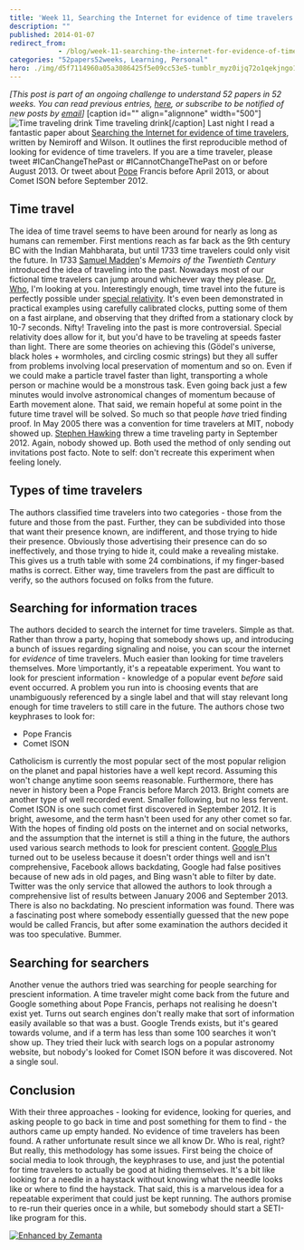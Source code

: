 ```yaml
---
title: 'Week 11, Searching the Internet for evidence of time travelers'
description: ""
published: 2014-01-07
redirect_from: 
            - /blog/week-11-searching-the-internet-for-evidence-of-time-travelers/swizec/6479
categories: "52papers52weeks, Learning, Personal"
hero: ./img/d5f7114960a05a3086425f5e09cc53e5-tumblr_myz0ijq72o1qekjngo1_500.jpg
---
```

_\[This post is part of an ongoing challenge to understand 52 papers in 52 weeks. You can read previous entries, [here](http://swizec.com/blog/category/52-papers-in-52-weeks), or subscribe to be notified of new posts by [email](http://swiz.ec/52papers-list)]_ \[caption id=&quot;&quot; align=&quot;alignnone&quot; width=&quot;500&quot;]![Time traveling drink](./img/d5f7114960a05a3086425f5e09cc53e5-tumblr_myz0ijq72o1qekjngo1_500.jpg) Time traveling drink\[/caption] Last night I read a fantastic paper about [Searching the Internet for evidence of time travelers](http://arxiv.org/abs/1312.7128), written by Nemiroff and Wilson. It outlines the first reproducible method of looking for evidence of time travelers. If you are a time traveler, please tweet #ICanChangeThePast or #ICannotChangeThePast on or before August 2013. Or tweet about [Pope](http://en.wikipedia.org/wiki/Pope "Pope") Francis before April 2013, or about Comet ISON before September 2012.

## Time travel

The idea of time travel seems to have been around for nearly as long as humans can remember. First mentions reach as far back as the 9th century BC with the Indian Mahbharata, but until 1733 time travelers could only visit the future. In 1733 [Samuel Madden](http://en.wikipedia.org/wiki/Samuel_Madden "Samuel Madden")&#x27;s _Memoirs of the Twentieth Century_ introduced the idea of traveling into the past. Nowadays most of our fictional time travelers can jump around whichever way they please. [Dr. Who](http://en.wikipedia.org/wiki/Doctor_Who "Doctor Who"), I&#x27;m looking at you. Interestingly enough, time travel into the future is perfectly possible under [special relativity](http://en.wikipedia.org/wiki/Special_relativity "Special relativity"). It&#x27;s even been demonstrated in practical examples using carefully calibrated clocks, putting some of them on a fast airplane, and observing that they drifted from a stationary clock by 10-7 seconds. Nifty! Traveling into the past is more controversial. Special relativity does allow for it, but you&#x27;d have to be traveling at speeds faster than light. There are some theories on achieving this (Gödel&#x27;s universe, black holes + wormholes, and circling cosmic strings) but they all suffer from problems involving local preservation of momentum and so on. Even if we could make a particle travel faster than light, transporting a whole person or machine would be a monstrous task. Even going back just a few minutes would involve astronomical changes of momentum because of Earth movement alone. That said, we remain hopeful at some point in the future time travel will be solved. So much so that people _have_ tried finding proof. In May 2005 there was a convention for time travelers at MIT, nobody showed up. [Stephen Hawking](http://www.hawking.org.uk/ "Stephen Hawking") threw a time traveling party in September 2012. Again, nobody showed up. Both used the method of only sending out invitations post facto. Note to self: don&#x27;t recreate this experiment when feeling lonely.

## Types of time travelers

The authors classified time travelers into two categories - those from the future and those from the past. Further, they can be subdivided into those that want their presence known, are indifferent, and those trying to hide their presence. Obviously those advertising their presence can do so ineffectively, and those trying to hide it, could make a revealing mistake. This gives us a truth table with some 24 combinations, if my finger-based maths is correct. Either way, time travelers from the past are difficult to verify, so the authors focused on folks from the future.

## Searching for information traces

The authors decided to search the internet for time travelers. Simple as that. Rather than throw a party, hoping that somebody shows up, and introducing a bunch of issues regarding signaling and noise, you can scour the internet for _evidence_ of time travelers. Much easier than looking for time travelers themselves. More \\importantly, it&#x27;s a repeatable experiment. You want to look for prescient information - knowledge of a popular event _before_ said event occurred. A problem you run into is choosing events that are unambiguously referenced by a single label and that will stay relevant long enough for time travelers to still care in the future. The authors chose two keyphrases to look for:

- Pope Francis
- Comet ISON

Catholicism is currently the most popular sect of the most popular religion on the planet and papal histories have a well kept record. Assuming this won&#x27;t change anytime soon seems reasonable. Furthermore, there has never in history been a Pope Francis before March 2013. Bright comets are another type of well recorded event. Smaller following, but no less fervent. Comet ISON is one such comet first discovered in September 2012. It is bright, awesome, and the term hasn&#x27;t been used for any other comet so far. With the hopes of finding old posts on the internet and on social networks, and the assumption that the internet is still a thing in the future, the authors used various search methods to look for prescient content. [Google Plus](https://plus.google.com/ "Google+") turned out to be useless because it doesn&#x27;t order things well and isn&#x27;t comprehensive, Facebook allows backdating, Google had false positives because of new ads in old pages, and Bing wasn&#x27;t able to filter by date. Twitter was the only service that allowed the authors to look through a comprehensive list of results between January 2006 and September 2013. There is also no backdating. No prescient information was found. There was a fascinating post where somebody essentially guessed that the new pope would be called Francis, but after some examination the authors decided it was too speculative. Bummer.

## Searching for searchers

Another venue the authors tried was searching for people searching for prescient information. A time traveler might come back from the future and Google something about Pope Francis, perhaps not realising he doesn&#x27;t exist yet. Turns out search engines don&#x27;t really make that sort of information easily available so that was a bust. Google Trends exists, but it&#x27;s geared towards volume, and if a term has less than some 100 searches it won&#x27;t show up. They tried their luck with search logs on a popular astronomy website, but nobody&#x27;s looked for Comet ISON before it was discovered. Not a single soul.

## Conclusion

With their three approaches - looking for evidence, looking for queries, and asking people to go back in time and post something for them to find - the authors came up empty handed. No evidence of time travelers has been found. A rather unfortunate result since we all know Dr. Who is real, right? But really, this methodology has some issues. First being the choice of social media to look through, the keyphrases to use, and just the potential for time travelers to actually be good at hiding themselves. It&#x27;s a bit like looking for a needle in a haystack without knowing what the needle looks like or where to find the haystack. That said, this is a marvelous idea for a repeatable experiment that could just be kept running. The authors promise to re-run their queries once in a while, but somebody should start a SETI-like program for this.

[![Enhanced by Zemanta](http://img.zemanta.com/zemified_e.png?x-id=fbed68fa-ca69-4970-a3cb-85528ec9eed9)](http://www.zemanta.com/?px "Enhanced by Zemanta")